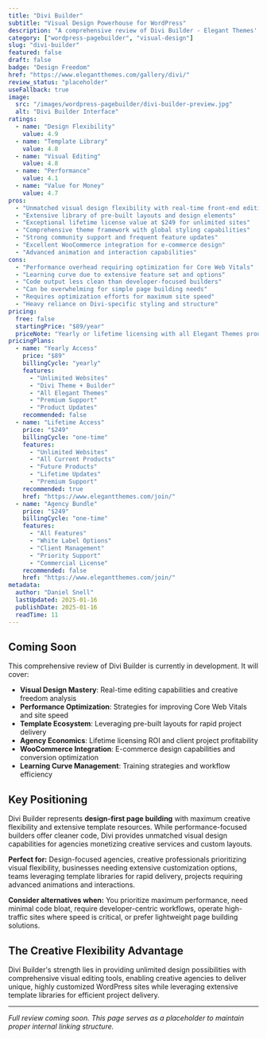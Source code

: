 ```yaml
---
title: "Divi Builder"
subtitle: "Visual Design Powerhouse for WordPress"
description: "A comprehensive review of Divi Builder - Elegant Themes' flagship visual builder offering unlimited design flexibility, extensive module library, and lifetime licensing for agencies prioritizing creative freedom."
category: ["wordpress-pagebuilder", "visual-design"]
slug: "divi-builder"
featured: false
draft: false
badge: "Design Freedom"
href: "https://www.elegantthemes.com/gallery/divi/"
review_status: "placeholder"
useFallback: true
image:
  src: "/images/wordpress-pagebuilder/divi-builder-preview.jpg"
  alt: "Divi Builder Interface"
ratings:
  - name: "Design Flexibility"
    value: 4.9
  - name: "Template Library"
    value: 4.8
  - name: "Visual Editing"
    value: 4.8
  - name: "Performance"
    value: 4.1
  - name: "Value for Money"
    value: 4.7
pros:
  - "Unmatched visual design flexibility with real-time front-end editing"
  - "Extensive library of pre-built layouts and design elements"
  - "Exceptional lifetime license value at $249 for unlimited sites"
  - "Comprehensive theme framework with global styling capabilities"
  - "Strong community support and frequent feature updates"
  - "Excellent WooCommerce integration for e-commerce design"
  - "Advanced animation and interaction capabilities"
cons:
  - "Performance overhead requiring optimization for Core Web Vitals"
  - "Learning curve due to extensive feature set and options"
  - "Code output less clean than developer-focused builders"
  - "Can be overwhelming for simple page building needs"
  - "Requires optimization efforts for maximum site speed"
  - "Heavy reliance on Divi-specific styling and structure"
pricing:
  free: false
  startingPrice: "$89/year"
  priceNote: "Yearly or lifetime licensing with all Elegant Themes products included"
pricingPlans:
  - name: "Yearly Access"
    price: "$89"
    billingCycle: "yearly"
    features:
      - "Unlimited Websites"
      - "Divi Theme + Builder"
      - "All Elegant Themes"
      - "Premium Support"
      - "Product Updates"
    recommended: false
  - name: "Lifetime Access"
    price: "$249"
    billingCycle: "one-time"
    features:
      - "Unlimited Websites"
      - "All Current Products"
      - "Future Products"
      - "Lifetime Updates"
      - "Premium Support"
    recommended: true
    href: "https://www.elegantthemes.com/join/"
  - name: "Agency Bundle"
    price: "$249"
    billingCycle: "one-time"
    features:
      - "All Features"
      - "White Label Options"
      - "Client Management"
      - "Priority Support"
      - "Commercial License"
    recommended: false
    href: "https://www.elegantthemes.com/join/"
metadata:
  author: "Daniel Snell"
  lastUpdated: 2025-01-16
  publishDate: 2025-01-16
  readTime: 11
---
```


## Coming Soon

This comprehensive review of Divi Builder is currently in development. It will cover:

- **Visual Design Mastery**: Real-time editing capabilities and creative freedom analysis
- **Performance Optimization**: Strategies for improving Core Web Vitals and site speed
- **Template Ecosystem**: Leveraging pre-built layouts for rapid project delivery
- **Agency Economics**: Lifetime licensing ROI and client project profitability
- **WooCommerce Integration**: E-commerce design capabilities and conversion optimization
- **Learning Curve Management**: Training strategies and workflow efficiency

## Key Positioning

Divi Builder represents **design-first page building** with maximum creative flexibility and extensive template resources. While performance-focused builders offer cleaner code, Divi provides unmatched visual design capabilities for agencies monetizing creative services and custom layouts.

**Perfect for:** Design-focused agencies, creative professionals prioritizing visual flexibility, businesses needing extensive customization options, teams leveraging template libraries for rapid delivery, projects requiring advanced animations and interactions.

**Consider alternatives when:** You prioritize maximum performance, need minimal code bloat, require developer-centric workflows, operate high-traffic sites where speed is critical, or prefer lightweight page building solutions.

## The Creative Flexibility Advantage

Divi Builder's strength lies in providing unlimited design possibilities with comprehensive visual editing tools, enabling creative agencies to deliver unique, highly customized WordPress sites while leveraging extensive template libraries for efficient project delivery.

---

*Full review coming soon. This page serves as a placeholder to maintain proper internal linking structure.*